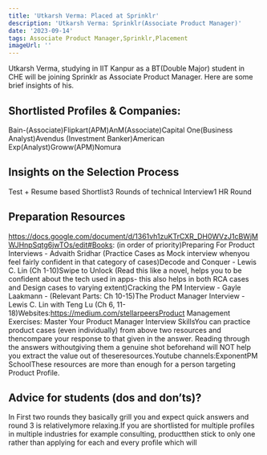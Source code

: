 ```yaml
---
title: 'Utkarsh Verma: Placed at Sprinklr'
description: 'Utkarsh Verma: Sprinklr(Associate Product Manager)'
date: '2023-09-14'
tags: Associate Product Manager,Sprinklr,Placement
imageUrl: ''
---
```


Utkarsh Verma, studying in IIT Kanpur as a BT(Double Major) student in CHE will be joining Sprinklr as Associate Product Manager. Here are some brief insights of his.

## Shortlisted Profiles & Companies:
Bain-(Associate)Flipkart(APM)AnM(Associate)Capital One(Business Analyst)Avendus (Investment Banker)American Exp(Analyst)Groww(APM)Nomura

## Insights on the Selection Process
Test + Resume based Shortlist3 Rounds of technical Interview1 HR Round

##  Preparation Resources
https://docs.google.com/document/d/1361vh1zuKTrCXR_DH0WVzJ1cBWjMWJHnpSqtg6jwTOs/edit#Books: (in order of priority)Preparing For Product Interviews - Advaith Sridhar (Practice Cases as Mock interview whenyou feel fairly confident in that category of cases)Decode and Conquer - Lewis C. Lin (Ch 1-10)Swipe to Unlock (Read this like a novel, helps you to be confident about the tech used in apps- this also helps in both RCA cases and Design cases to varying extent)Cracking the PM Interview - Gayle Laakmann - (Relevant Parts: Ch 10-15)The Product Manager Interview - Lewis C. Lin with Teng Lu (Ch 6, 11-18)Websites:https://medium.com/stellarpeersProduct Management Exercises: Master Your Product Manager Interview SkillsYou can practice product cases (even individually) from above two resources and thencompare your response to that given in the answer. Reading through the answers withoutgiving them a genuine shot beforehand will NOT help you extract the value out of theseresources.Youtube channels:ExponentPM SchoolThese resources are more than enough for a person targeting Product Profile.

## Advice for students (dos and don’ts)? 
In First two rounds they basically grill you and expect quick answers and round 3 is relativelymore relaxing.If you are shortlisted for multiple profiles in multiple industries for example consulting, productthen stick to only one rather than applying for each and every profile which will

